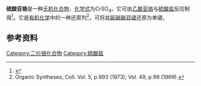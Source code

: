 {{Chembox
| ImageFile = CuSO4 (5aq).jpg
| ImageSize = 
| IUPACName = Chromium(2+) sulfate
| OtherNames = 
| Section1 = {{Chembox Identifiers
| CASNo = 13825-86-0
| CASNo_Comment =  (anhydrous) 
| CASNo_Ref = {{cascite|changed|??}}
| CASNo1 = 15928-77-5
| CASNo1_Comment =  (pentahydrate)
| CASNo1_Ref = {{cascite|changed|??}}
| CASNo2 = 19512-13-1
| CASNo2_Comment =  (trihydrate)
| CASNo2_Ref = {{cascite|changed|??}}
|   PubChem  =  61686
|   ChemSpiderID  =  55589
|   SMILES  =  [Cr+2].[O-]S([O-])(=O)=O
|   InChI  =  1/Cr.H2O4S/c;1-5(2,3)4/h;(H2,1,2,3,4)/q+2;/p-2
|   InChIKey  =  RYPRIXSYXLDSOA-NUQVWONBAQ
|   StdInChI  =  1S/Cr.H2O4S/c;1-5(2,3)4/h;(H2,1,2,3,4)/q+2;/p-2
|   StdInChIKey  =  RYPRIXSYXLDSOA-UHFFFAOYSA-L
|  UNII_Ref  = {{fdacite|correct|FDA}}|  UNII  =   Y0C99N5TMZ 
}}
| Section2 = {{Chembox Properties
|  Formula = CrSO<sub>4</sub>
|  MolarMass = 148.059
|  Appearance = 
|  Density = 
|  MeltingPt = 
|  BoilingPt = 
|  Solubility =
  }}
| Section3 = {{Chembox Hazards
|  MainHazards = 
|  FlashPt = 
|  Autoignition =
  }}
}}

'''硫酸亚铬'''是一种[[无机化合物|无机化合物]]，[[化学式|化学式]]为CrSO<sub>4</sub>。它可由[[乙酸亚铬|乙酸亚铬]]与[[硫酸盐|硫酸盐]]反应制得<ref>{{Greenwood&Earnshaw}}</ref>。它是[[有机化学|有机化学]]中的一种还原剂<ref>Organic Syntheses, Coll. Vol. 5, p.993 (1973); Vol. 49, p.98 (1969).</ref>，可将[[共轭|共轭]][[碳碳双键|碳碳双键]]还原为单键。

==参考资料==
{{reflist}}

{{无机化合物小作品}}

[[Category:二价铬化合物|Category:二价铬化合物]]
[[Category:硫酸盐|Category:硫酸盐]]